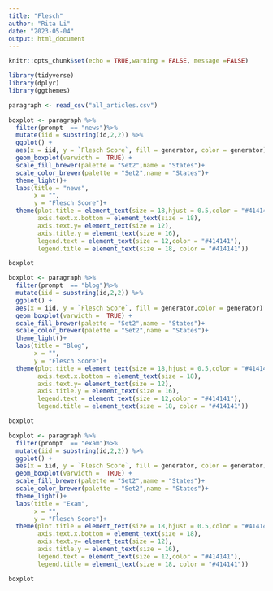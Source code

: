 ```yaml
---
title: "Flesch"
author: "Rita Li"
date: "2023-05-04"
output: html_document
---
```


```r
knitr::opts_chunk$set(echo = TRUE,warning = FALSE, message =FALSE)
```

```r
library(tidyverse)
library(dplyr)
library(ggthemes)
```

```r
paragraph <- read_csv("all_articles.csv")
```

```r
boxplot <- paragraph %>% 
  filter(prompt  == "news")%>% 
  mutate(iid = substring(id,2,2)) %>% 
  ggplot() +
  aes(x = iid, y = `Flesch Score`, fill = generator, color = generator) +
  geom_boxplot(varwidth =  TRUE) +
  scale_fill_brewer(palette = "Set2",name = "States")+
  scale_color_brewer(palette = "Set2",name = "States")+
  theme_light()+
  labs(title = "news",
       x = "",
       y = "Flesch Score")+
  theme(plot.title = element_text(size = 18,hjust = 0.5,color = "#414141"),
        axis.text.x.bottom = element_text(size = 18),
        axis.text.y= element_text(size = 12),
        axis.title.y = element_text(size = 16),
        legend.text = element_text(size = 12,color = "#414141"),
        legend.title = element_text(size = 18, color = "#414141"))

boxplot
```

```r
boxplot <- paragraph %>% 
  filter(prompt  == "blog")%>% 
  mutate(iid = substring(id,2,2)) %>% 
  ggplot() +
  aes(x = iid, y = `Flesch Score`, fill = generator,color = generator) +
  geom_boxplot(varwidth =  TRUE) +
  scale_fill_brewer(palette = "Set2",name = "States")+
  scale_color_brewer(palette = "Set2",name = "States")+
  theme_light()+
  labs(title = "Blog",
       x = "",
       y = "Flesch Score")+
  theme(plot.title = element_text(size = 18,hjust = 0.5,color = "#414141"),
        axis.text.x.bottom = element_text(size = 18),
        axis.text.y= element_text(size = 12),
        axis.title.y = element_text(size = 16),
        legend.text = element_text(size = 12,color = "#414141"),
        legend.title = element_text(size = 18, color = "#414141"))

boxplot
```


```r
boxplot <- paragraph %>% 
  filter(prompt  == "exam")%>% 
  mutate(iid = substring(id,2,2)) %>% 
  ggplot() +
  aes(x = iid, y = `Flesch Score`, fill = generator, color = generator) +
  geom_boxplot(varwidth =  TRUE) +
  scale_fill_brewer(palette = "Set2",name = "States")+
  scale_color_brewer(palette = "Set2",name = "States")+
  theme_light()+
  labs(title = "Exam",
       x = "",
       y = "Flesch Score")+
  theme(plot.title = element_text(size = 18,hjust = 0.5,color = "#414141"),
        axis.text.x.bottom = element_text(size = 18),
        axis.text.y= element_text(size = 12),
        axis.title.y = element_text(size = 16),
        legend.text = element_text(size = 12,color = "#414141"),
        legend.title = element_text(size = 18, color = "#414141"))

boxplot
```